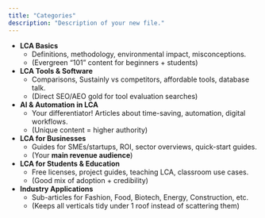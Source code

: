 ```yaml
---
title: "Categories"
description: "Description of your new file."
---
```


- **LCA Basics**
  - Definitions, methodology, environmental impact, misconceptions.
  - (Evergreen “101” content for beginners + students)
- **LCA Tools & Software**
  - Comparisons, Sustainly vs competitors, affordable tools, database talk.
  - (Direct SEO/AEO gold for tool evaluation searches)
- **AI & Automation in LCA**
  - Your differentiator! Articles about time-saving, automation, digital workflows.
  - (Unique content = higher authority)
- **LCA for Businesses**
  - Guides for SMEs/startups, ROI, sector overviews, quick-start guides.
  - (Your **main revenue audience**)
- **LCA for Students & Education**
  - Free licenses, project guides, teaching LCA, classroom use cases.
  - (Good mix of adoption + credibility)
- **Industry Applications**
  - Sub-articles for Fashion, Food, Biotech, Energy, Construction, etc.
  - (Keeps all verticals tidy under 1 roof instead of scattering them)